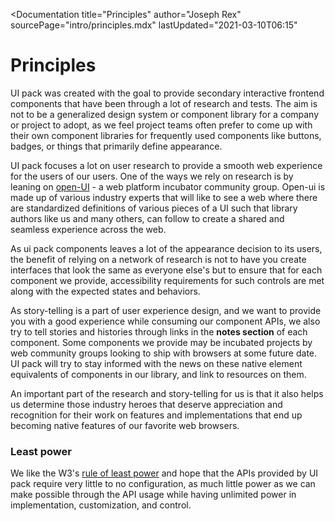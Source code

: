 
<Documentation
  title="Principles"
  author="Joseph Rex"
  sourcePage="intro/principles.mdx"
  lastUpdated="2021-03-10T06:15"
>


# Principles
UI pack was created with the goal to provide secondary interactive frontend components that have been through
a lot of research and tests. The aim is not to be a generalized design system or component library for a
company or project to adopt, as we feel project teams often prefer to come up with their own component libraries
for frequently used components like buttons, badges, or things that primarily define appearance.

UI pack focuses a lot on user research to provide a smooth web experience for the users of our users. One of the
ways we rely on research is by leaning on [open-UI][1] - a web platform incubator community group. Open-ui is
made up of various industry experts that will like to see a web where there are standardized definitions of
various pieces of a UI such that library authors like us and many others, can follow to create a shared and
seamless experience across the web.

As ui pack components leaves a lot of the appearance decision to its users, the benefit of relying on a network of
research is not to have you create interfaces that look the same as everyone else's but to ensure that for each
component we provide, accessibility requirements for such controls are met along with the expected states and
behaviors.

As story-telling is a part of user experience design, and we want to provide you with a good experience while
consuming our component APIs, we also try to tell stories and histories through links in the **notes section**
of each component. Some components we provide may be incubated projects by web community groups looking to
ship with browsers at some future date. UI pack will try to stay informed with the news on these native element
equivalents of components in our library, and link to resources on them.

An important part of the research and story-telling for us is that it also helps us determine those industry
heroes that deserve appreciation and recognition for their work on features and implementations that end up
becoming native features of our favorite web browsers.

### Least power
We like the W3's [rule of least power][2] and hope that the APIs provided by UI pack require very little to
no configuration, as much little power as we can make possible through the API usage while having unlimited
power in implementation, customization, and control.

<!-- https://lea.verou.me/2020/09/the-failed-promise-of-web-components/ -->
<!--  -->

</Documentation>

[1]: https://open-ui.org/
[2]: https://www.w3.org/2001/tag/doc/leastPower.html

